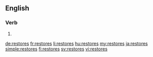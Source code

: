 ==English==

===Verb===
{{head|en}}

# {{en-third-person singular of|restore}}

[[de:restores]]
[[fr:restores]]
[[li:restores]]
[[hu:restores]]
[[my:restores]]
[[ja:restores]]
[[simple:restores]]
[[fi:restores]]
[[sv:restores]]
[[vi:restores]]